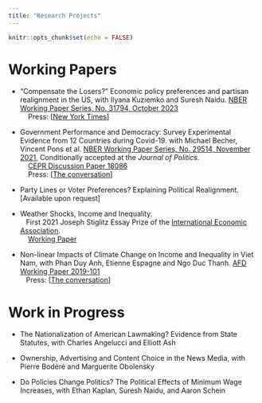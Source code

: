 ```yaml
---
title: "Research Projects"
---
```


```r
knitr::opts_chunk$set(echo = FALSE)
```

# Working Papers
 - “Compensate the Losers?” Economic policy preferences and partisan realignment in the US, with Ilyana Kuziemko and Suresh Naidu. [NBER Working Paper Series, No. 31794, October 2023](https://www.nber.org/system/files/working_papers/w31794/w31794.pdf)  <br />
 &nbsp;&nbsp;&nbsp; Press: [[New York Times](https://www.nytimes.com/2023/11/06/opinion/democratic-party-inequality-biden.html?unlocked_article_code=1.8Uw.rkMU.dGuSoKAyAPBx&smid=url-share)]
 
- Government Performance and Democracy: Survey Experimental Evidence from 12 Countries during Covid-19. with Michael Becher, Vincent Pons et al. [NBER Working Paper Series, No. 29514, November 2021](
https://www.nber.org/system/files/working_papers/w29514/w29514.pdf), Conditionally accepted at the <em>Journal of Politics</em>.   <br />
&nbsp;&nbsp;&nbsp;  [CEPR Discussion Paper 18086](https://cepr.org/publications/dp18086)  <br />
&nbsp;&nbsp;&nbsp; Press: [[The conversation](https://theconversation.com/es-la-democracia-el-chivo-expiatorio-de-la-pandemia-174253)]


 -	Party Lines or Voter Preferences? Explaining Political Realignment. [Available upon request]



 
- Weather Shocks, Income and Inequality.  <br />
&nbsp;&nbsp;&nbsp;First 2021 Joseph Stiglitz Essay Prize of the [International Economic Association](https://www.iea-world.org). <br />
&nbsp;&nbsp;&nbsp; [Working Paper](http://piketty.pse.ens.fr/files/Laubier2018.pdf)

- Non-linear Impacts of Climate Change on Income and Inequality in Viet Nam, with Phan Duy Anh, Etienne Espagne and Ngo Duc Thanh. [AFD Working Paper 2019-101](https://www.afd.fr/fr/media/download/11775) <br />
&nbsp;&nbsp;&nbsp;Press: [[The conversation](https://theconversation.com/inegalites-face-au-changement-climatique-la-balle-est-dans-le-camp-des-plus-riches-116616)]

# Work in Progress

- The Nationalization of American Lawmaking? Evidence from State Statutes, with Charles Angelucci and Elliott Ash

- Ownership, Advertising and Content Choice in the News Media, with Pierre Bodéré and Marguerite Obolensky

- Do Policies Change Politics? The Political Effects of Minimum Wage Increases, with Ethan Kaplan, Suresh Naidu, and Aaron Schein


